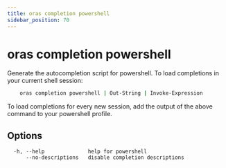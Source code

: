 ```yaml
---
title: oras completion powershell
sidebar_position: 70
---
```


# oras completion powershell

Generate the autocompletion script for powershell.
To load completions in your current shell session:
```bash
	oras completion powershell | Out-String | Invoke-Expression
```

To load completions for every new session, add the output of the above command
to your powershell profile.

## Options

```
  -h, --help              help for powershell
      --no-descriptions   disable completion descriptions
```
